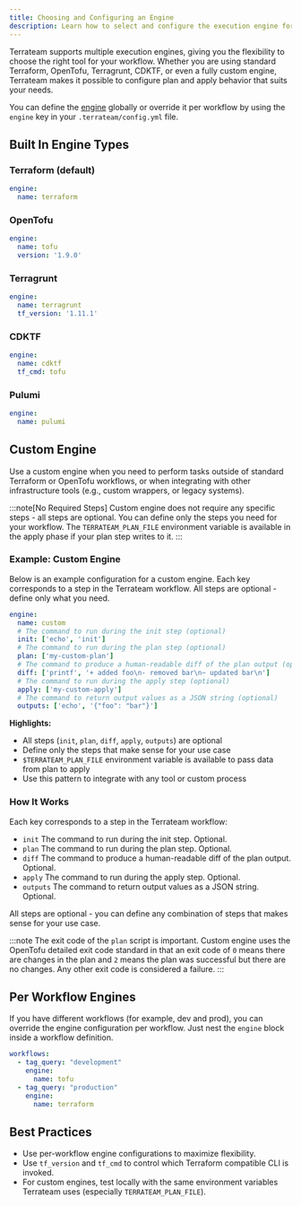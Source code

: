 ```yaml
---
title: Choosing and Configuring an Engine
description: Learn how to select and configure the execution engine for plans and applies in Terrateam
---
```



Terrateam supports multiple execution engines, giving you the flexibility to choose the right tool for your workflow. Whether you are using standard Terraform, OpenTofu, Terragrunt, CDKTF, or even a fully custom engine, Terrateam makes it possible to configure plan and apply behavior that suits your needs.

You can define the [engine](/reference/configuration/engine) globally or override it per workflow by using the `engine` key in your `.terrateam/config.yml` file.

## Built In Engine Types

### Terraform (default)
```yaml
engine:
  name: terraform
```

### OpenTofu
```yaml
engine:
  name: tofu
  version: '1.9.0'
```

### Terragrunt
```yaml
engine:
  name: terragrunt
  tf_version: '1.11.1'
```

### CDKTF
```yaml
engine:
  name: cdktf
  tf_cmd: tofu
```

### Pulumi
```yaml
engine:
  name: pulumi
```

## Custom Engine

Use a custom engine when you need to perform tasks outside of standard Terraform or OpenTofu workflows, or when integrating with other infrastructure tools (e.g., custom wrappers, or legacy systems).

:::note[No Required Steps]
Custom engine does not require any specific steps - all steps are optional. You can define only the steps you need for your workflow. The `TERRATEAM_PLAN_FILE` environment variable is available in the apply phase if your plan step writes to it.
:::

### Example: Custom Engine

Below is an example configuration for a custom engine. Each key corresponds to a step in the Terrateam workflow. All steps are optional - define only what you need.

```yaml
engine:
  name: custom
  # The command to run during the init step (optional)
  init: ['echo', 'init']
  # The command to run during the plan step (optional)
  plan: ['my-custom-plan']
  # The command to produce a human-readable diff of the plan output (optional)
  diff: ['printf', '+ added foo\n- removed bar\n~ updated bar\n']
  # The command to run during the apply step (optional)
  apply: ['my-custom-apply']
  # The command to return output values as a JSON string (optional)
  outputs: ['echo', '{"foo": "bar"}']
```

**Highlights:**
- All steps (`init`, `plan`, `diff`, `apply`, `outputs`) are optional
- Define only the steps that make sense for your use case
- `$TERRATEAM_PLAN_FILE` environment variable is available to pass data from plan to apply
- Use this pattern to integrate with any tool or custom process

### How It Works
Each key corresponds to a step in the Terrateam workflow:

* `init` The command to run during the init step. Optional.
* `plan` The command to run during the plan step. Optional.
* `diff` The command to produce a human-readable diff of the plan output. Optional.
* `apply` The command to run during the apply step. Optional.
* `outputs` The command to return output values as a JSON string. Optional.

All steps are optional - you can define any combination of steps that makes sense for your use case.

:::note
The exit code of the `plan` script is important.  Custom engine uses the OpenTofu detailed exit code standard in that an exit code of `0` means there are changes in the plan and `2` means the plan was successful but there are no changes.  Any other exit code is considered a failure.
:::

## Per Workflow Engines
If you have different workflows (for example, dev and prod), you can override the engine configuration per workflow. Just nest the `engine` block inside a workflow definition.

```yaml
workflows:
  - tag_query: "development"
    engine:
      name: tofu
  - tag_query: "production"
    engine:
      name: terraform
```

## Best Practices
* Use per-workflow engine configurations to maximize flexibility.
* Use `tf_version` and `tf_cmd` to control which Terraform compatible CLI is invoked.
* For custom engines, test locally with the same environment variables Terrateam uses (especially `TERRATEAM_PLAN_FILE`).
